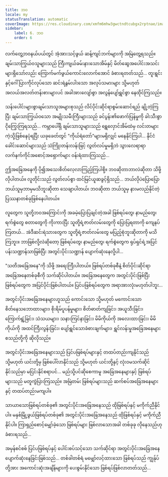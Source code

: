 ```yaml
---
title: ဘဝ
locale: my
statusTranslation: automatic
coverImage: https://res.cloudinary.com/xmfm6mhw3gwctndtcubgx2rptnae/image/upload/v1740468922/small_cover_tratado_de_psicologia_revolucionaria_a4c0dca4e0.webp
sidebar:
    label: 6. ဘဝ
    order: 6
---
```

လက်တွေ့ဘဝနယ်ပယ်တွင် အံ့အားသင့်ဖွယ် ဆန့်ကျင်ဘက်များကို အမြဲတွေ့ရသည်။ ချမ်းသာကြွယ်ဝသူများသည် ကြီးကျယ်ခမ်းနားသောအိမ်နှင့် မိတ်ဆွေအပေါင်းအသင်းများရှိသော်လည်း ကြောက်မက်ဖွယ်ကောင်းလောက်အောင် ခံစားရတတ်သည်... တူးရွင်းနှင့်ဂေါ်ပြားကိုင်လုပ်သော ဆင်းရဲနွမ်းပါးသော အလုပ်သမားများ သို့မဟုတ် အလယ်အလတ်တန်းစားများပင် အခါအားလျော်စွာ အလွန်ပျော်ရွှင်စွာ နေထိုင်ကြသည်။

သန်းပေါင်းများစွာချမ်းသာသူအများစုသည် လိင်ပိုင်းဆိုင်ရာစွမ်းဆောင်ရည် ချို့တဲ့ကြပြီး ချမ်းသာကြွယ်ဝသော အမျိုးသမီးကြီးများသည် ခင်ပွန်း၏ဖောက်ပြန်မှုကို ခါးသီးစွာငိုကြွေးကြရသည်... ကမ္ဘာပေါ်ရှိ ချမ်းသာသူများသည် ရွှေလှောင်အိမ်ထဲမှ လင်းတများကဲ့သို့ဖြစ်နေပုံရပြီး ယခုခေတ်တွင် "ကိုယ်ရံတော်"များမရှိလျှင် မနေနိုင်ကြပါ... နိုင်ငံခေါင်းဆောင်များသည် သံကြိုးတန်းလန်းဖြင့် လွတ်လပ်မှုမရှိဘဲ သွားလေရာရာ လက်နက်ကိုင်အစောင့်အရှောက်များ ဝန်းရံထားကြသည်...

ဤအခြေအနေကို ပို၍အသေးစိတ်လေ့လာကြည့်ကြပါစို့။ ဘဝဆိုတာဘာလဲဆိုတာ သိဖို့လိုပါတယ်။ လူတိုင်းသည် လွတ်လပ်စွာ ထင်မြင်ယူဆခွင့်ရှိသည်... ဘယ်လိုပဲပြောပြော ဘယ်သူမှဘာမှမသိဘူးဆိုတာ သေချာပါတယ်၊ ဘဝဆိုတာ ဘယ်သူမှ နားမလည်နိုင်တဲ့ ပြဿနာတစ်ခုဖြစ်နေပါတယ်။

လူတွေက သူတို့ဘဝအကြောင်းကို အခမဲ့ပြောပြချင်တဲ့အခါ ဖြစ်ရပ်တွေ၊ နာမည်တွေ၊ ရက်စွဲတွေ စတာတွေကို ကိုးကားပြီး သူတို့ရဲ့ဇာတ်လမ်းတွေကို ပြောပြရတာကို ကျေနပ်ကြတယ်... အဲဒီဆင်းရဲသားတွေက သူတို့ရဲ့ဇာတ်လမ်းတွေ မပြည့်စုံဘူးဆိုတာကို မသိကြဘူး။ ဘာဖြစ်လို့လဲဆိုတော့ ဖြစ်ရပ်တွေ၊ နာမည်တွေ၊ ရက်စွဲတွေက ရုပ်ရှင်ရဲ့အပြင်ပန်းသဏ္ဍာန်သာဖြစ်ပြီး အတွင်းပိုင်းသဏ္ဍာန် ပျောက်ဆုံးနေလို့ပါ...

"သတိအခြေအနေ"ကို သိဖို့ အရေးကြီးပါတယ်။ ဖြစ်ရပ်တစ်ခုစီနဲ့ စိတ်ပိုင်းဆိုင်ရာအခြေအနေတစ်ခုစီကို သက်ဆိုင်ပါတယ်။ အခြေအနေတွေက အတွင်းပိုင်းဖြစ်ပြီး ဖြစ်ရပ်တွေက အပြင်ပိုင်းဖြစ်ပါတယ်။ ပြင်ပဖြစ်ရပ်တွေက အရာအားလုံးမဟုတ်ပါဘူး...

အတွင်းပိုင်းအခြေအနေများဟူသည် ကောင်းသော သို့မဟုတ် မကောင်းသော စိတ်နေသဘောထားများ၊ စိုးရိမ်ပူပန်မှုများ၊ စိတ်ဓာတ်ကျခြင်း၊ အယူသီးခြင်း၊ ကြောက်ရွံ့ခြင်း၊ သံသယများ၊ သနားကြင်နာခြင်း၊ မိမိကိုယ်ကို အလေးထားခြင်း၊ မိမိကိုယ်ကို အထင်ကြီးလွန်းခြင်း၊ ပျော်ရွှင်သောခံစားချက်များ၊ ရွှင်လန်းမှုအခြေအနေများ စသည်တို့ကို ဆိုလိုသည်။

အတွင်းပိုင်းအခြေအနေများသည် ပြင်ပဖြစ်ရပ်များနှင့် တထပ်တည်းကျနိုင်သည် သို့မဟုတ် ယင်းတို့မှ ဖြစ်ပေါ်လာနိုင်သည် သို့မဟုတ် ယင်းတို့နှင့် လုံးဝမသက်ဆိုင်နိုင်သည်မှာ မငြင်းနိုင်စရာပင်... မည်သို့ပင်ဆိုစေကာမူ အခြေအနေများနှင့် ဖြစ်ရပ်များသည် မတူကွဲပြားကြသည်။ အမြဲတမ်း ဖြစ်ရပ်များသည် ဆက်စပ်အခြေအနေများနှင့် တထပ်တည်းမကျပါ။

သာယာသောဖြစ်ရပ်တစ်ခု၏ အတွင်းပိုင်းအခြေအနေသည် ထိုဖြစ်ရပ်နှင့် မကိုက်ညီနိုင်ပါ။ မနှစ်မြို့ဖွယ်ဖြစ်ရပ်တစ်ခု၏ အတွင်းပိုင်းအခြေအနေသည် ထိုဖြစ်ရပ်နှင့် မကိုက်ညီနိုင်ပါ။ ကြာရှည်စောင့်မျှော်ခဲ့သော ဖြစ်ရပ်များ ဖြစ်လာသောအခါ တစ်ခုခု လိုနေသည်ဟု ခံစားရသည်...

အမှန်စင်စစ် ပြင်ပဖြစ်ရပ်နှင့် ပေါင်းစပ်သင့်သော သက်ဆိုင်ရာ အတွင်းပိုင်းအခြေအနေ ပျောက်ဆုံးနေခြင်းဖြစ်သည်... တစ်ခါတစ်ရံ မမျှော်လင့်ထားသော ဖြစ်ရပ်သည် ကျွန်ုပ်တို့အား အကောင်းဆုံးအချိန်များကို ပေးစွမ်းနိုင်သော ဖြစ်ရပ်ဖြစ်လာတတ်သည်...

